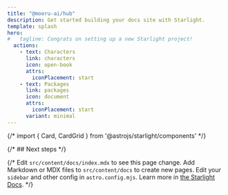 ```yaml
---
title: "@moeru-ai/hub"
description: Get started building your docs site with Starlight.
template: splash
hero:
#   tagline: Congrats on setting up a new Starlight project!
  actions:
    - text: Characters
      link: characters
      icon: open-book
      attrs:
        iconPlacement: start
    - text: Packages
      link: packages
      icon: document
      attrs:
        iconPlacement: start
      variant: minimal
---
```


{/* import { Card, CardGrid } from '@astrojs/starlight/components' */}

{/* ## Next steps */}

{/* <CardGrid stagger>
	<Card title="Update content" icon="pencil">
		Edit `src/content/docs/index.mdx` to see this page change.
	</Card>
	<Card title="Add new content" icon="add-document">
		Add Markdown or MDX files to `src/content/docs` to create new pages.
	</Card>
	<Card title="Configure your site" icon="setting">
		Edit your `sidebar` and other config in `astro.config.mjs`.
	</Card>
	<Card title="Read the docs" icon="open-book">
		Learn more in [the Starlight Docs](https://starlight.astro.build/).
	</Card>
</CardGrid> */}
